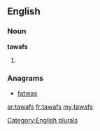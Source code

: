 ==English==

===Noun===
'''tawafs'''

# {{plural of|[[tawaf]]}}

===Anagrams===
* [[fatwas#English|fatwas]]

[[Category:English plurals]]

[[ar:tawafs]]
[[fr:tawafs]]
[[my:tawafs]]